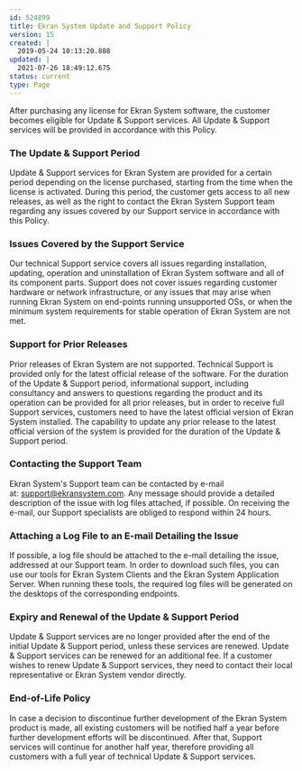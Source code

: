 ---
id: 524899
title: Ekran System Update and Support Policy
version: 15
created: |
  2019-05-24 10:13:20.888
updated: |
  2021-07-26 18:49:12.675
status: current
type: Page
---

After purchasing any license for Ekran System software, the customer becomes eligible for Update & Support services. All Update & Support services will be provided in accordance with this Policy.

### The Update & Support Period

Update & Support services for Ekran System are provided for a certain period depending on the license purchased, starting from the time when the license is activated. During this period, the customer gets access to all new releases, as well as the right to contact the Ekran System Support team regarding any issues covered by our Support service in accordance with this Policy.

### Issues Covered by the Support Service

Our technical Support service covers all issues regarding installation, updating, operation and uninstallation of Ekran System software and all of its component parts. Support does not cover issues regarding customer hardware or network infrastructure, or any issues that may arise when running Ekran System on end-points running unsupported OSs, or when the minimum system requirements for stable operation of Ekran System are not met.

### Support for Prior Releases

Prior releases of Ekran System are not supported. Technical Support is provided only for the latest official release of the software. For the duration of the Update & Support period, informational support, including consultancy and answers to questions regarding the product and its operation can be provided for all prior releases, but in order to receive full Support services, customers need to have the latest official version of Ekran System installed. The capability to update any prior release to the latest official version of the system is provided for the duration of the Update & Support period.

### Contacting the Support Team

Ekran System's Support team can be contacted by e-mail at: [support@ekransystem.com](mailto:support@ekransystem.com). Any message should provide a detailed description of the issue with log files attached, if possible. On receiving the e-mail, our Support specialists are obliged to respond within 24 hours.

### Attaching a Log File to an E-mail Detailing the Issue

If possible, a log file should be attached to the e-mail detailing the issue, addressed at our Support team. In order to download such files, you can use our tools for Ekran System Clients and the Ekran System Application Server. When running these tools, the required log files will be generated on the desktops of the corresponding endpoints.

### Expiry and Renewal of the Update & Support Period

Update & Support services are no longer provided after the end of the initial Update & Support period, unless these services are renewed. Update & Support services can be renewed for an additional fee. If a customer wishes to renew Update & Support services, they need to contact their local representative or Ekran System vendor directly.

### End-of-Life Policy

In case a decision to discontinue further development of the Ekran System product is made, all existing customers will be notified half a year before further development efforts will be discontinued. After that, Support services will continue for another half year, therefore providing all customers with a full year of technical Update & Support services.


